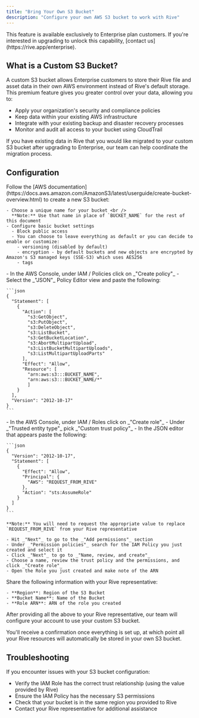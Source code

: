 ```yaml
---
title: "Bring Your Own S3 Bucket"
description: "Configure your own AWS S3 bucket to work with Rive"
---
```


<Note>
This feature is available exclusively to Enterprise plan customers. If you're interested in upgrading to unlock this capability, [contact us](https://rive.app/enterprise).
</Note>

## What is a Custom S3 Bucket?

A custom S3 bucket allows Enterprise customers to store their Rive file and asset data in their own AWS environment instead of Rive's default storage. This premium feature gives you greater control over your data, allowing you to:

- Apply your organization's security and compliance policies
- Keep data within your existing AWS infrastructure
- Integrate with your existing backup and disaster recovery processes
- Monitor and audit all access to your bucket using CloudTrail

If you have existing data in Rive that you would like migrated to your custom S3 bucket after upgrading to Enterprise, our team can help coordinate the migration process.

## Configuration

<Steps>
  <Step title="Create an S3 bucket in your AWS Account">
    Follow the [AWS documentation](https://docs.aws.amazon.com/AmazonS3/latest/userguide/create-bucket-overview.html) to create a new S3 bucket:

    - Choose a unique name for your bucket <br />
      **Note:** Use that name in place of `BUCKET_NAME` for the rest of this document
    - Configure basic bucket settings
      - Block public access
      - You can choose to leave everything as default or you can decide to enable or customize:
        - versioning (disabled by default)
        - encryption - by default buckets and new objects are encrypted by Amazon's S3 managed keys (SSE-S3) which uses AES256
        - tags
  </Step>

  <Step title="Create an IAM Policy">
    - In the AWS Console, under IAM / Policies click on _"Create policy"_
    - Select the _"JSON"_ Policy Editor view and paste the following:

    ```json
    {
      "Statement": [
        {
          "Action": [
            "s3:GetObject",
            "s3:PutObject",
            "s3:DeleteObject",
            "s3:ListBucket",
            "s3:GetBucketLocation",
            "s3:AbortMultipartUpload",
            "s3:ListBucketMultipartUploads",
            "s3:ListMultipartUploadParts"
          ],
          "Effect": "Allow",
          "Resource": [
            "arn:aws:s3:::BUCKET_NAME",
            "arn:aws:s3:::BUCKET_NAME/*"
            ]
        }
      ],
      "Version": "2012-10-17"
    }
    ```

  </Step>

  <Step title="Create a new IAM Role">
    - In the AWS Console, under IAM / Roles click on _"Create role"_
    - Under _"Trusted entity type"_ pick _"Custom trust policy"_
    - In the JSON editor that appears paste the following:

    ```json
    {
      "Version": "2012-10-17",
      "Statement": [
        {
          "Effect": "Allow",
          "Principal": {
            "AWS": "REQUEST_FROM_RIVE"
          },
          "Action": "sts:AssumeRole"
        }
      ]
    }
    ```

    **Note:** You will need to request the appropriate value to replace `REQUEST_FROM_RIVE` from your Rive representative

    - Hit _"Next"_ to go to the _"Add permissions"_ section
    - Under _"Permission policies"_ search for the IAM Policy you just created and select it
    - Click _"Next"_ to go to _"Name, review, and create"_
    - Choose a name, review the trust policy and the permissions, and click _"Create role"_
    - Open the Role you just created and make note of the ARN

  </Step>

  <Step title="Provide Information to Rive">
    Share the following information with your Rive representative:

    - **Region**: Region of the S3 Bucket
    - **Bucket Name**: Name of the Bucket
    - **Role ARN**: ARN of the role you created

  </Step>
</Steps>

After providing all the above to your Rive representative, our team will configure your account to use your custom S3 bucket.

You'll receive a confirmation once everything is set up, at which point all your Rive resources will automatically be stored in your own S3 bucket.

## Troubleshooting

If you encounter issues with your S3 bucket configuration:

- Verify the IAM Role has the correct trust relationship (using the value provided by Rive)
- Ensure the IAM Policy has the necessary S3 permissions
- Check that your bucket is in the same region you provided to Rive
- Contact your Rive representative for additional assistance
